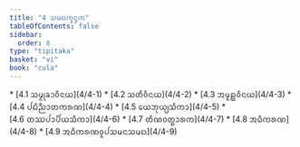 ```yaml
---
title: "4 ᩈᨾᨳᨠ᩠ᨡᨶ᩠ᨵᨠ"
tableOfContents: false
sidebar:
  order: 8
type: "tipitaka"
basket: "vi"
book: "cula"
---
```



<DynamicBreadcrumb />



<TableOfContents book="cula" section="4">
* [4.1 ᩈᨾ᩠ᨾᩩᨡᩣᩅᩥᨶᨿ](4/4-1)
* [4.2 ᩈᨲᩥᩅᩥᨶᨿ](4/4-2)
* [4.3 ᩋᨾᩪᩊ᩠ᩉᩅᩥᨶᨿ](4/4-3)
* [4.4 ᨸᨭᩥᨬ᩠ᨬᩣᨲᨠᩁᨱ](4/4-4)
* [4.5 ᨿᩮᨽᩩᨿ᩠ᨿᩈᩥᨠᩣ](4/4-5)
* [4.6 ᨲᩔᨸᩣᨸᩥᨿᩈᩥᨠᩣ](4/4-6)
* [4.7 ᨲᩥᨱᩅᨲ᩠ᨳᩣᩁᨠ](4/4-7)
* [4.8 ᩋᨵᩥᨠᩁᨱ](4/4-8)
* [4.9 ᩋᨵᩥᨠᩁᨱᩅᩪᨸᩈᨾᨶᩈᨾᨳ](4/4-9)
</TableOfContents>